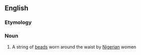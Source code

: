 ==English==

===Etymology===
{{etyl|ig|en}}

===Noun===
{{en-noun}}

# A string of [[beads]] worn around the waist by [[Nigerian]] women
